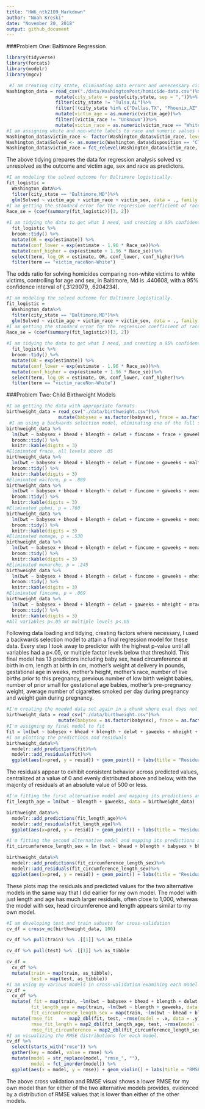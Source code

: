 ```yaml
---
title: "HW6_ntk2109_Markdown"
author: "Noah Kreski"
date: "November 20, 2018"
output: github_document
---
```

###Problem One: Baltimore Regression
```r
library(tidyverse)
library(forcats)
library(modelr)
library(mgcv)
```
```r
 #I am creating city_state, eliminating data errors and unnecessary city-states, convert age to numeric, and applying a true/false statement to non-unknown race
Washington_data = read_csv("./data/WashingtonPost/homicide-data.csv")%>%
                  mutate(city_state = paste(city,state, sep = ","))%>%
                  filter(city_state != "Tulsa,AL")%>%
                  filter(!(city_state %in% c("Dallas,TX", "Phoenix,AZ", "Kansas City,MO")))%>%
                  mutate(victim_age = as.numeric(victim_age))%>%
                  filter((victim_race != "Unknown"))%>%
                  mutate(victim_race = as.numeric(victim_race == "White"))
#I am assigning white and non-white labels to race and numeric values to whether a case was resolved, while also making white the reference                  
Washington_data$victim_race <- factor(Washington_data$victim_race, levels = c(1,0), labels = c("White","Non-White"))
Washington_data$Solved <- as.numeric(Washington_data$disposition == "Closed by arrest")
Washington_data$victim_race = fct_relevel(Washington_data$victim_race, "White")

```

The above tidying prepares the data for regression analysis solved vs unresolved as the outcome and victim age, sex and race as predictors.

```r
#I am modeling the solved outcome for Baltimore logistically.
fit_logistic = 
  Washington_data%>% 
  filter(city_state == "Baltimore,MD")%>%
  glm(Solved ~ victim_age + victim_race + victim_sex, data = ., family = binomial()) 
#I am getting the standard error for the regression coefficient of race
Race_se = (coef(summary(fit_logistic))[3, 2])
          
#I am tidying the data to get what I need, and creating a 95% confidence interval with the standard error attained earlier.
  fit_logistic %>%
  broom::tidy() %>% 
  mutate(OR = exp(estimate)) %>%
  mutate(conf_lower = exp(estimate - 1.96 * Race_se))%>%
  mutate(conf_higher = exp(estimate + 1.96 * Race_se))%>%
  select(term, log_OR = estimate, OR, conf_lower, conf_higher)%>%
  filter(term == "victim_raceNon-White")

```
The odds ratio for solving homicides comparing non-white victims to white victims, controlling for age and sex, in Baltimore, Md is .440608, with a 95% confidence interval of (.3129079, .6204234).

```r
#I am modeling the solved outcome for Baltimore logistically.
fit_logistic = 
  Washington_data%>% 
  filter(city_state == "Baltimore,MD")%>%
  glm(Solved ~ victim_age + victim_race + victim_sex, data = ., family = binomial()) 
#I am getting the standard error for the regression coefficient of race
Race_se = (coef(summary(fit_logistic))[3, 2])
          
#I am tidying the data to get what I need, and creating a 95% confidence interval with the standard error attained earlier.
  fit_logistic %>%
  broom::tidy() %>% 
  mutate(OR = exp(estimate)) %>%
  mutate(conf_lower = exp(estimate - 1.96 * Race_se))%>%
  mutate(conf_higher = exp(estimate + 1.96 * Race_se))%>%
  select(term, log_OR = estimate, OR, conf_lower, conf_higher)%>%
  filter(term == "victim_raceNon-White")

```

###Problem Two: Child Birthweight Models
```r
#I am getting the data with appropriate formats
birthweight_data = read_csv("./data/birthweight.csv")%>%
                   mutate(babysex = as.factor(babysex), frace = as.factor(frace), malform = as.factor(malform), mrace = as.factor(mrace))
 #I am using a backwards selection model, eliminating one of the full set of predictors based on whatever has the highest p value until all are below .05                 
birthweight_data %>% 
  lm(bwt ~ babysex + bhead + blength + delwt + fincome + frace + gaweeks + malform + menarche + mheight + mrace + momage +parity + pnumlbw + pnumsga +ppbmi + ppwt + smoken + wtgain, data = .) %>% 
  broom::tidy() %>% 
  knitr::kable(digits = 3)
#Eliminated frace, all levels above .05
birthweight_data %>% 
  lm(bwt ~ babysex + bhead + blength + delwt + fincome + gaweeks + malform + menarche + mheight + mrace + momage +parity + pnumlbw + pnumsga +ppbmi + ppwt + smoken + wtgain, data = .) %>% 
  broom::tidy() %>% 
  knitr::kable(digits = 3)
#Eliminated malform, p = .889
birthweight_data %>% 
  lm(bwt ~ babysex + bhead + blength + delwt + fincome + gaweeks + menarche + mheight + mrace + momage +parity + pnumlbw + pnumsga +ppbmi + ppwt + smoken + wtgain, data = .) %>% 
  broom::tidy() %>% 
  knitr::kable(digits = 3)
#Eliminated ppbmi, p = .760
birthweight_data %>% 
  lm(bwt ~ babysex + bhead + blength + delwt + fincome + gaweeks + menarche + mheight + mrace + momage +parity + pnumlbw + pnumsga + ppwt + smoken + wtgain, data = .) %>% 
  broom::tidy() %>% 
  knitr::kable(digits = 3)
#Eliminated momage, p = .530
birthweight_data %>% 
  lm(bwt ~ babysex + bhead + blength + delwt + fincome + gaweeks + menarche + mheight + mrace +parity + pnumlbw + pnumsga + ppwt + smoken + wtgain, data = .) %>% 
  broom::tidy() %>% 
  knitr::kable(digits = 3)
#Eliminated menarche, p = .245
birthweight_data %>% 
  lm(bwt ~ babysex + bhead + blength + delwt + fincome + gaweeks + mheight + mrace +parity + pnumlbw + pnumsga + ppwt + smoken + wtgain, data = .) %>% 
  broom::tidy() %>% 
  knitr::kable(digits = 3)
#Eliminated fincome, p = .069
birthweight_data %>% 
  lm(bwt ~ babysex + bhead + blength + delwt + gaweeks + mheight + mrace +parity + pnumlbw + pnumsga + ppwt + smoken + wtgain, data = .) %>% 
  broom::tidy() %>% 
  knitr::kable(digits = 3)
#All variables p<.05 or multiple levels p<.05

```

Following data loading and tidying, creating factors where necessary, I used a backwards selection model to attain a final regression model for these data. Every step I took away to predictor with the highest p-value until all variables had a p<.05, or multiple factor levels below that threshold. This final model has 13 predictors including baby sex, head circumference at birth in cm, length at birth in cm, mother's weight at delivery in pounds, gestational age in weeks, mother's height, mother's race, number of live births prior to this pregnancy, previous number of low birth weight babies, number of prior small for gestational age babies, mother's pre-pregnancy weight, average number of cigarettes smoked per day during pregnancy and weight gain during pregnancy.


```r
#I'm creating the needed data set again in a chunk where eval does not equal False
birthweight_data = read_csv("./data/birthweight.csv")%>%
                   mutate(babysex = as.factor(babysex), frace = as.factor(frace), malform = as.factor(malform), mrace = as.factor(mrace))
#I'm assigning my final model to fit
fit = lm(bwt ~ babysex + bhead + blength + delwt + gaweeks + mheight + mrace +parity + pnumlbw + pnumsga + ppwt + smoken + wtgain, data = birthweight_data)
#I am plotting the predictions and residuals
birthweight_data%>%
  modelr::add_predictions(fit)%>%
  modelr::add_residuals(fit)%>%
  ggplot(aes(x=pred, y = resid)) + geom_point() + labs(title = "Residuals vs Predicted values: Backwards Selection model")
```


The residuals appear to exhibit consistent behavior across predicted values, centralized at a value of 0 and evenly distributed above and below, with the majority of residuals at an absolute value of 500 or less. 
```r
#I'm fitting the first alternative model and mapping its predictions and residuals.
fit_length_age = lm(bwt ~ blength + gaweeks, data = birthweight_data)

birthweight_data%>%
  modelr::add_predictions(fit_length_age)%>%
  modelr::add_residuals(fit_length_age)%>%
  ggplot(aes(x=pred, y = resid)) + geom_point() + labs(title = "Residuals vs Predicted values: Length and Age")

#I'm fitting the second alternative model and mapping its predictions and residuals.
fit_circumference_length_sex = lm (bwt ~ bhead + blength + babysex + bhead*blength + bhead*babysex + blength*babysex + bhead*blength*babysex, data = birthweight_data)

birthweight_data%>%
  modelr::add_predictions(fit_circumference_length_sex)%>%
  modelr::add_residuals(fit_circumference_length_sex)%>%
  ggplot(aes(x=pred, y = resid)) + geom_point() + labs(title = "Residuals vs Predicted values: Circumference, Length and Sex")
```

These plots map the residuals and predicted values for the two alternative models in the same way that I did earlier for my own model. The model with just length and age has much larger residuals, often close to 1,000, whereas the model with sex, head circumference and length appears similar to my own model.

```r
#I am developing test and train subsets for cross-validation
cv_df = crossv_mc(birthweight_data, 100) 

cv_df %>% pull(train) %>% .[[1]] %>% as_tibble

cv_df %>% pull(test) %>% .[[1]] %>% as_tibble

cv_df =
  cv_df %>% 
  mutate(train = map(train, as_tibble),
         test = map(test, as_tibble))
#I am using my various models in cross-validation examining each model with the train set, and then examining RMSE with the test set
cv_df = 
  cv_df %>% 
  mutate( fit = map(train, ~lm(bwt ~ babysex + bhead + blength + delwt + gaweeks + mheight + mrace +parity + pnumlbw + pnumsga + ppwt + smoken + wtgain, data = .x)),
         fit_length_age = map(train, ~lm(bwt ~ blength + gaweeks, data = .x)),
         fit_circumference_length_sex = map(train, ~lm(bwt ~ bhead + blength + babysex + bhead*blength + bhead*babysex + blength*babysex + bhead*blength*babysex, data = .x))) %>% 
  mutate(rmse_fit    = map2_dbl(fit, test, ~rmse(model = .x, data = .y)),
         rmse_fit_length = map2_dbl(fit_length_age, test, ~rmse(model = .x, data = .y)),
         rmse_fit_circumference = map2_dbl(fit_circumference_length_sex, test, ~rmse(model = .x, data = .y)))
#I am visualizing the RMSE distributions for each model.
cv_df %>% 
  select(starts_with("rmse")) %>% 
  gather(key = model, value = rmse) %>% 
  mutate(model = str_replace(model, "rmse_", ""),
         model = fct_inorder(model)) %>% 
  ggplot(aes(x = model, y = rmse)) + geom_violin() + labs(title = "RMSE by model")
```

The above cross validation and RMSE visual shows a lower RMSE for my own model than for either of the two alternative models provides, evidenced by a distribution of RMSE values that is lower than either of the other models.